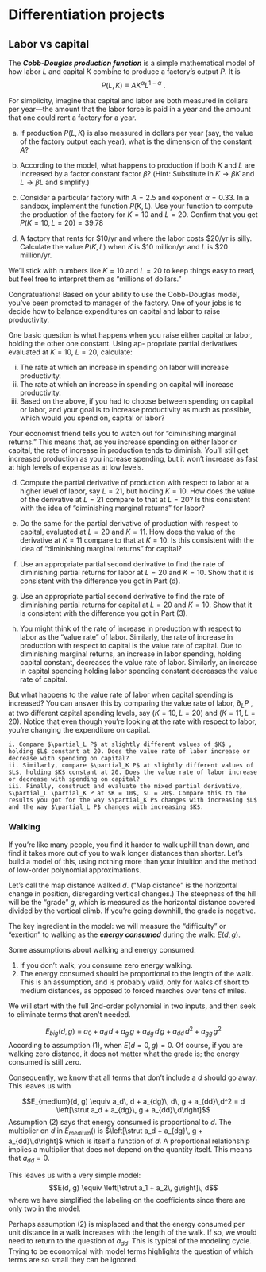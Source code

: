 # Differentiation projects {.unnumbered}

## Labor vs capital

The ***Cobb-Douglas production function*** is a simple mathematical model of how labor $L$ and capital $K$ combine to produce a factory's output $P$. It is $$P(L, K) \equiv A K^\alpha L^{1-\alpha}\ .$$

For simplicity, imagine that capital and labor are both measured in dollars per year---the amount that the labor force is paid in a year and the amount that one could rent a factory for a year.

a. If production $P(L, K)$ is also measured in dollars per year (say, the value of the factory output each year), what is the dimension of the constant $A$?

b. According to the model, what happens to production if both $K$ and $L$ are increased by a factor constant factor $\beta$? (Hint: Substitute in $K \rightarrow \beta K$ and $L \rightarrow \beta L$ and simplify.)

c. Consider a particular factory with $A = 2.5$ and exponent $\alpha = 0.33$. In a sandbox, implement the function $P (K, L)$. Use your function to compute the production of the factory for $K = 10$ and $L=20$. Confirm that you get $P(K=10,L=20)= 39.78$

d. A factory that rents for $10/yr and where the labor costs $20/yr is silly. Calculate the value $P (K, L)$ when $K$ is $10 million/yr and $L$ is $20 million/yr.

We’ll stick with numbers like $K = 10$ and $L = 20$ to keep things easy to read, but feel free to interpret them as "millions of dollars."

Congratuations! Based on your ability to use the Cobb-Douglas model, you’ve been promoted to manager of the factory. One of your jobs is to decide how to balance expenditures on capital and labor to raise productivity.

One basic question is what happens when you raise either capital or labor, holding the other one constant. Using ap- propriate partial derivatives evaluated at $K = 10$, $L = 20$, calculate:

i. The rate at which an increase in spending on labor will increase productivity.
i. The rate at which an increase in spending on capital will increase productivity.
i. Based on the above, if you had to choose between spending on capital or labor, and your goal is to increase productivity as much as possible, which would you spend on, capital or labor?

Your economist friend tells you to watch out for "diminishing marginal returns." This means that, as you increase spending on either labor or capital, the rate of increase in production tends to diminish. You’ll still get increased production as you increase spending, but it won’t increase as fast at high levels of expense as at low levels.

d. Compute the partial derivative of production with respect to labor at a higher level of labor, say $L = 21$, but holding $K = 10$. How does the value of the derivative at $L = 21$ compare to that at $L = 20$? Is this consistent with the idea of "diminishing marginal returns" for labor?

e. Do the same for the partial derivative of production with respect to capital, evaluated at $L = 20$ and $K = 11$. How does the value of the derivative at $K = 11$ compare to that at $K = 10$. Is this consistent with the idea of "diminishing marginal returns" for capital?

f. Use an appropriate partial second derivative to find the rate of diminishing partial returns for labor at $L = 20$ and $K = 10$. Show that it is consistent with the difference you got in Part (d).

g. Use an appropriate partial second derivative to find the rate of diminishing partial returns for capital at $L = 20$ and $K = 10$. Show that it is consistent with the difference you got in Part (3).

h. You might think of the rate of increase in production with respect to labor as the "value rate" of labor. Similarly, the rate of increase in production with respect to capital is the value rate of capital. Due to diminishing marginal returns, an increase in labor spending, holding capital constant, decreases the value rate of labor. Similarly, an increase in capital spending holding labor spending constant decreases the value rate of capital.

But what happens to the value rate of labor when capital
spending is increased? You can answer this by comparing
the value rate of labor, $\partial_L P$ , at two different capital spending levels, say $(K = 10,L = 20)$ and $(K = 11,L = 20)$. Notice that even though you're looking at the rate with respect to labor, you’re changing the expenditure on capital.

    i. Compare $\partial_L P$ at slightly different values of $K$ , holding $L$ constant at 20. Does the value rate of labor increase or decrease with spending on capital?
    ii. Similarly, compare $\partial_K P$ at slightly different values of  $L$, holding $K$ constant at 20. Does the value rate of labor increase or decrease with spending on capital?
    iii. Finally, construct and evaluate the mixed partial derivative, $\partial_L \partial_K P at $K = 10$, $L = 20$. Compare this to the results you got for the way $\partial_K P$ changes with increasing $L$ and the way $\partial_L P$ changes with increasing $K$.
    
### Walking

If you're like many people, you find it harder to walk uphill than down, and find it takes more out of you to walk longer distances than shorter. Let's build a model of this, using nothing more than your intuition and the method of low-order polynomial approximations.

Let's call the map distance walked $d$. ("Map distance" is the horizontal change in position, disregarding vertical changes.) The steepness of the hill will be the "grade" $g$, which is measured as the horizontal distance covered divided by the vertical climb. If you're going downhill, the grade is negative. 

The key ingredient in the model: we will measure the "difficulty" or "exertion" to walking as the ***energy consumed*** during the walk: $E(d, g)$.

Some assumptions about walking and energy consumed:

1. If you don't walk, you consume zero energy walking.
2. The energy consumed should be proportional to the length of the walk. This is an assumption, and is probably valid, only for walks of short to medium distances, as opposed to forced marches over tens of miles. 


We will start with the full 2nd-order polynomial in two inputs, and then seek to eliminate terms that aren't needed.

$$E_{big}(d, g) \equiv a_0 + a_d\, d + a_g\, g + a_{dg}\, d\, g + a_{dd}\,d^2 + a_{gg}\,g^2$$
According to assumption (1), when $E(d=0, g) = 0$. Of course, if you are walking zero distance, it does not matter what the grade is; the energy consumed is still zero.

Consequently, we know that all terms that don't include a $d$ should go away. This leaves us with

$$E_{medium}(d, g) \equiv  a_d\, d + a_{dg}\, d\, g + a_{dd}\,d^2 = d \left[\strut a_d + a_{dg}\, g + a_{dd}\,d\right]$$
Assumption (2) says that energy consumed is proportional to $d$. The multiplier on $d$ in $E_{medium}()$ is $\left[\strut a_d + a_{dg}\, g + a_{dd}\,d\right]$ which is itself a function of $d$. A proportional relationship implies a multiplier that does not depend on the quantity itself. This means that $a_{dd} = 0$.

This leaves us with a very simple model: $$E(d, g) \equiv \left[\strut a_1 + a_2\, g\right]\, d$$ where we have simplified the labeling on the coefficients since there are only two in the model.

Perhaps assumption (2) is misplaced and that the energy consumed per unit distance in a walk increases with the length of the walk. If so, we would need to return to the question of $a_{dd}$. This is typical of the modeling cycle. Trying to be economical with model terms highlights the question of which terms are so small they can be ignored.

